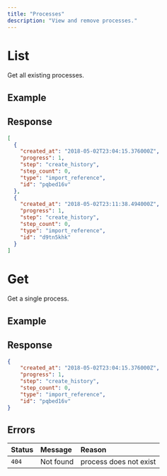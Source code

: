 ```yaml
---
title: "Processes"
description: "View and remove processes."
---
```


# List

Get all existing processes.

<Endpoint method="GET" path="/api/processes" />

## Example

<Request method="GET" path="/api/processes" />

## Response

<Response status="200 OK">

```json
[
  {
    "created_at": "2018-05-02T23:04:15.376000Z",
    "progress": 1,
    "step": "create_history",
    "step_count": 0,
    "type": "import_reference",
    "id": "pqbed16v"
  },
  {
    "created_at": "2018-05-02T23:11:38.494000Z",
    "progress": 1,
    "step": "create_history",
    "step_count": 0,
    "type": "import_reference",
    "id": "d9tn5khk"
  }
]
```

</Response>

# Get

Get a single process.

<Endpoint method="GET" path="/api/processes/:id" />

## Example

<Request method="GET" path="/api/processes/pqbed16v" />

## Response

<Response status="200 OK">

```json
{
	"created_at": "2018-05-02T23:04:15.376000Z",
	"progress": 1,
	"step": "create_history",
	"step_count": 0,
	"type": "import_reference",
	"id": "pqbed16v"
}
```

</Response>

## Errors

| Status | Message   | Reason                                  |
| :----- | :-------- | :-------------------------------------- |
| `404`  | Not found | process does not exist                  |
